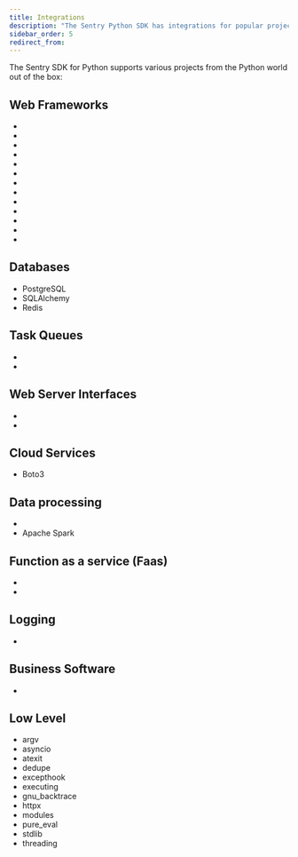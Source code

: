 ```yaml
---
title: Integrations
description: "The Sentry Python SDK has integrations for popular projects in the Python world."
sidebar_order: 5
redirect_from:
---
```


The Sentry SDK for Python supports various projects from the Python world out of the box:

## Web Frameworks

- <GuideLink platform="python" guide="django" />
- <GuideLink platform="python" guide="flask" />
- <GuideLink platform="python" guide="fastapi" />
- <GuideLink platform="python" guide="starlette" />
- <GuideLink platform="python" guide="bottle" />
- <GuideLink platform="python" guide="falcon" />
- <GuideLink platform="python" guide="chalice" />
- <GuideLink platform="python" guide="sanic" />
- <GuideLink platform="python" guide="quart" />
- <GuideLink platform="python" guide="pyramid" />
- <GuideLink platform="python" guide="tornado" />
- <GuideLink platform="python" guide="serverless" />
- <GuideLink platform="python" guide="aiohttp" />

## Databases

- PostgreSQL <GuideLink platform="python" guide="postgres" />
- SQLAlchemy <GuideLink platform="python" guide="sqlalchemy" />
- Redis <GuideLink platform="python" guide="redis" />

## Task Queues

- <GuideLink platform="python" guide="celery" />
- <GuideLink platform="python" guide="rq" />

## Web Server Interfaces

- <GuideLink platform="python" guide="wsgi" />
- <GuideLink platform="python" guide="asgi" />

## Cloud Services

- Boto3 <GuideLink platform="python" guide="boto3" />

## Data processing

- <GuideLink platform="python" guide="beam" />
- Apache Spark <GuideLink platform="python" guide="spark" />

## Function as a service (Faas)

- <GuideLink platform="python" guide="aws-lambda" />
- <GuideLink platform="python" guide="gcp-functions" />

## Logging

- <GuideLink platform="python" guide="logging" />

## Business Software

- <GuideLink platform="python" guide="tryton" />

## Low Level

- argv
- asyncio
- atexit
- dedupe
- excepthook
- executing
- gnu_backtrace
- httpx
- modules
- pure_eval
- stdlib
- threading
